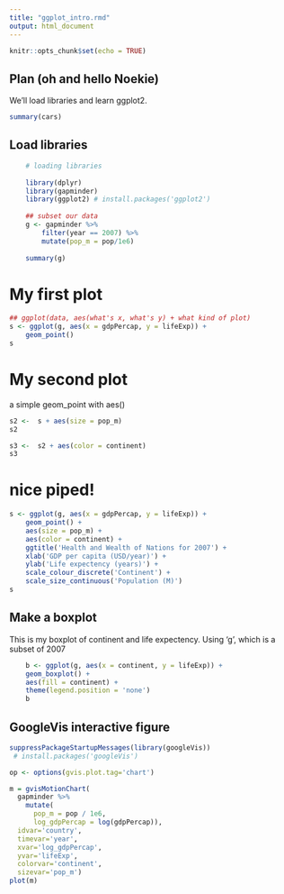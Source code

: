 ```yaml
---
title: "ggplot_intro.rmd"
output: html_document
---
```


```r
knitr::opts_chunk$set(echo = TRUE)
```
## Plan (oh and hello Noekie)

We'll load libraries and learn ggplot2.

```r
summary(cars)
```

## Load libraries
```r
    # loading libraries
    
    library(dplyr)
    library(gapminder)
    library(ggplot2) # install.packages('ggplot2')
    
    ## subset our data
    g <- gapminder %>% 
        filter(year == 2007) %>% 
        mutate(pop_m = pop/1e6)
    
    summary(g)

```

# My first plot

```r

## ggplot(data, aes(what's x, what's y) + what kind of plot)
s <- ggplot(g, aes(x = gdpPercap, y = lifeExp)) +
    geom_point()
s
```

# My second plot
a simple geom_point with aes()

```r
s2 <-  s + aes(size = pop_m)
s2

s3 <-  s2 + aes(color = continent)
s3

```

# nice piped!

```r

s <- ggplot(g, aes(x = gdpPercap, y = lifeExp)) +
    geom_point() + 
    aes(size = pop_m) + 
    aes(color = continent) +
    ggtitle('Health and Wealth of Nations for 2007') +
    xlab('GDP per capita (USD/year)') + 
    ylab('Life expectency (years)') +
    scale_colour_discrete('Continent') + 
    scale_size_continuous('Population (M)')
s

```

## Make a boxplot
This is my boxplot of continent and life expectency. Using 'g', which is a 
subset of 2007

```r

 
    b <- ggplot(g, aes(x = continent, y = lifeExp)) +
    geom_boxplot() + 
    aes(fill = continent) + 
    theme(legend.position = 'none')
    b

```

## GoogleVis interactive figure

```r

suppressPackageStartupMessages(library(googleVis))
 # install.packages('googleVis')

op <- options(gvis.plot.tag='chart')

m = gvisMotionChart(
  gapminder %>%
    mutate(
      pop_m = pop / 1e6,
      log_gdpPercap = log(gdpPercap)), 
  idvar='country', 
  timevar='year', 
  xvar='log_gdpPercap', 
  yvar='lifeExp', 
  colorvar='continent',
  sizevar='pop_m')
plot(m)


```